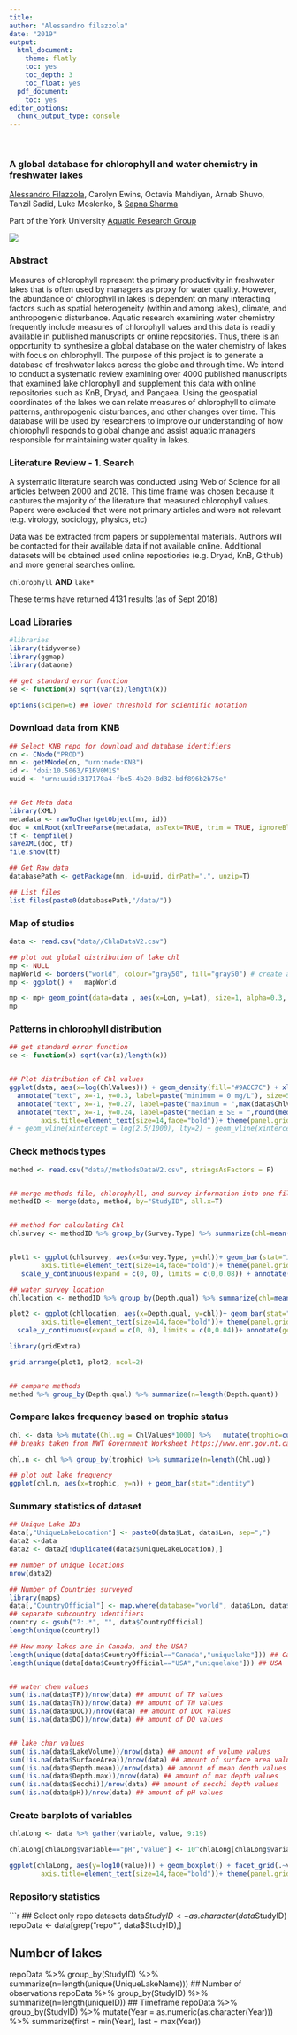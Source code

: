 ```yaml
---
title:
author: "Alessandro filazzola"
date: "2019"
output:
  html_document:
    theme: flatly
    toc: yes
    toc_depth: 3
    toc_float: yes
  pdf_document:
    toc: yes
editor_options: 
  chunk_output_type: console
---
```

<br>  

### A global database for chlorophyll and water chemistry in freshwater lakes 

[Alessandro Filazzola](http://www.filazzola.info/), Carolyn Ewins, Octavia Mahdiyan, Arnab Shuvo, Tanzil Sadid, Luke Moslenko, & [Sapna Sharma](https://sharmalab.wordpress.com/)

Part of the York University [Aquatic Research Group](http://www.yorkaquaticresearch.ca/)

![](./lake.jpg)
<br> 

### Abstract

Measures of chlorophyll represent the primary productivity in freshwater lakes that is often used by managers as proxy for water quality. However, the abundance of chlorophyll in lakes is dependent on many interacting factors such as spatial heterogeneity (within and among lakes), climate, and anthropogenic disturbance. Aquatic research examining water chemistry frequently include measures of chlorophyll values and this data is readily available in published manuscripts or online repositories. Thus, there is an opportunity to synthesize a global database on the water chemistry of lakes with focus on chlorophyll. The purpose of this project is to generate a database of freshwater lakes across the globe and through time. We intend to conduct a systematic review examining over 4000 published manuscripts that examined lake chlorophyll and supplement this data with online repositories such as KnB, Dryad, and Pangaea. Using the geospatial coordinates of the lakes we can relate measures of chlorophyll to climate patterns, anthropogenic disturbances, and other changes over time. This database will be used by researchers to improve our understanding of how chlorophyll responds to global change and assist aquatic managers responsible for maintaining water quality in lakes. 

### Literature Review - 1. Search

A systematic literature search was conducted using Web of Science for all articles between 2000 and 2018. This time frame was chosen because it captures the majority of the literature that measured chlorophyll values. Papers were excluded that were not primary articles and were not relevant (e.g. virology, sociology, physics, etc)

Data was be extracted from papers or supplemental materials. Authors will be contacted for their available data if not available online. Additional datasets will be obtained used online repostiories (e.g. Dryad, KnB, Github) and more general searches online. 

`chlorophyll`
**AND** 
`lake*`

These terms have returned 4131 results (as of Sept 2018) 


### Load Libraries
```r
#libraries
library(tidyverse)
library(ggmap)
library(dataone)

## get standard error function
se <- function(x) sqrt(var(x)/length(x))

options(scipen=6) ## lower threshold for scientific notation
```

### Download data from KNB
```r
## Select KNB repo for download and database identifiers
cn <- CNode("PROD")
mn <- getMNode(cn, "urn:node:KNB")
id <- "doi:10.5063/F1RV0M1S"
uuid <- "urn:uuid:317170a4-fbe5-4b20-8d32-bdf896b2b75e"


## Get Meta data
library(XML)
metadata <- rawToChar(getObject(mn, id))
doc = xmlRoot(xmlTreeParse(metadata, asText=TRUE, trim = TRUE, ignoreBlanks = TRUE))
tf <- tempfile()
saveXML(doc, tf)
file.show(tf)

## Get Raw data
databasePath <- getPackage(mn, id=uuid, dirPath=".", unzip=T)

## List files
list.files(paste0(databasePath,"/data/"))

```

### Map of studies
```r

data <- read.csv("data//ChlaDataV2.csv")

## plot out global distribution of lake chl
mp <- NULL
mapWorld <- borders("world", colour="gray50", fill="gray50") # create a layer of borders
mp <- ggplot() +   mapWorld

mp <- mp+ geom_point(data=data , aes(x=Lon, y=Lat), size=1, alpha=0.3, color="#176117") + xlab("Longitude") + ylab("Latitude")
mp

```


### Patterns in chlorophyll distribution
```r

## get standard error function
se <- function(x) sqrt(var(x)/length(x))


## Plot distribution of Chl values
ggplot(data, aes(x=log(ChlValues))) + geom_density(fill="#9ACC7C") + xlab("Log transformed Chlorophyll a (mg/L)") + ylab("Frequency of observered values") + 
  annotate("text", x=-1, y=0.3, label=paste("minimum = 0 mg/L"), size=5) + ## min
  annotate("text", x=-1, y=0.27, label=paste("maximum = ",max(data$ChlValues), "mg/L"), size=5)  + ## max
  annotate("text", x=-1, y=0.24, label=paste("median ± SE = ",round(median(data$ChlValues),3), "±", formatC(round(se(data$ChlValues),4), digits=4,format="f") , "mg/L"), size=5) +theme(axis.text=element_text(size=12),
        axis.title=element_text(size=14,face="bold"))+ theme(panel.grid.major = element_blank(), panel.grid.minor = element_blank()) + xlim(-10,3) 
# + geom_vline(xintercept = log(2.5/1000), lty=2) + geom_vline(xintercept = log(0.001), lty=2)
```


### Check methods types
```r
method <- read.csv("data//methodsDataV2.csv", stringsAsFactors = F)


## merge methods file, chlorophyll, and survey information into one file
methodID <- merge(data, method, by="StudyID", all.x=T)


## method for calculating Chl
chlsurvey <- methodID %>% group_by(Survey.Type) %>% summarize(chl=mean(ChlValues), error=se(ChlValues)*1.96, n=length(ChlValues)) %>% filter(!Survey.Type %in% c("not described","undescribed","")) %>% filter(!is.na(Survey.Type))


plot1 <- ggplot(chlsurvey, aes(x=Survey.Type, y=chl))+ geom_bar(stat="identity", fill="#9ACC7C", color="black") + geom_errorbar(aes(x=Survey.Type,  ymin=chl-error, ymax=chl+error), lwd=1, width=0.2)  + xlab("") + ylab("Chlorophyll a (mg / L)")+theme(axis.text=element_text(size=12),
        axis.title=element_text(size=14,face="bold"))+ theme(panel.grid.major = element_blank(), panel.grid.minor = element_blank())+
   scale_y_continuous(expand = c(0, 0), limits = c(0,0.08)) + annotate(geom ="text", x=0.5, y=0.075, label="a", size=10)

## water survey location
chllocation <- methodID %>% group_by(Depth.qual) %>% summarize(chl=mean(ChlValues), error=se(ChlValues)*1.96, n=length(ChlValues)) %>% filter(!Depth.qual %in% c("not described","undescribed")) %>% filter(!is.na(Depth.qual))

plot2 <- ggplot(chllocation, aes(x=Depth.qual, y=chl))+ geom_bar(stat="identity", fill="#9ACC7C", color="black") + geom_errorbar(aes(x=Depth.qual,  ymin=chl-error, ymax=chl+error), lwd=1, width=0.5) +  xlab("") + ylab("")+theme(axis.text=element_text(size=12),
        axis.title=element_text(size=14,face="bold"))+ theme(panel.grid.major = element_blank(), panel.grid.minor = element_blank())+
  scale_y_continuous(expand = c(0, 0), limits = c(0,0.04))+ annotate(geom ="text", x=0.5, y=0.075, label="b", size=10)

library(gridExtra)

grid.arrange(plot1, plot2, ncol=2)


## compare methods
method %>% group_by(Depth.qual) %>% summarize(n=length(Depth.quant))

```




### Compare lakes frequency based on trophic status
```r

chl <- data %>% mutate(Chl.ug = ChlValues*1000) %>%   mutate(trophic=cut(Chl.ug, breaks=c(-Inf, 7, 9, 26, 75, Inf), labels=c("Oligotrophic","Oligo-mesotrophic","Mesotrophic","Eutrophic","Hyper-eutrophic")))
## breaks taken from NWT Government Worksheet https://www.enr.gov.nt.ca/sites/enr/files/chlorophyll.pdf

chl.n <- chl %>% group_by(trophic) %>% summarize(n=length(Chl.ug))

## plot out lake frequency
ggplot(chl.n, aes(x=trophic, y=n)) + geom_bar(stat="identity")


```
                                         

### Summary statistics of dataset
```r
## Unique Lake IDs
data[,"UniqueLakeLocation"] <- paste0(data$Lat, data$Lon, sep=";")
data2 <-data 
data2 <- data2[!duplicated(data2$UniqueLakeLocation),]

## number of unique locations
nrow(data2)

## Number of Countries surveyed
library(maps)
data[,"CountryOfficial"] <- map.where(database="world", data$Lon, data$Lat)
## separate subcountry identifiers
country <- gsub("?:.*", "", data$CountryOfficial)
length(unique(country))

## How many lakes are in Canada, and the USA? 
length(unique(data[data$CountryOfficial=="Canada","uniquelake"])) ## Canada
length(unique(data[data$CountryOfficial=="USA","uniquelake"])) ## USA


## water chem values
sum(!is.na(data$TP))/nrow(data) ## amount of TP values
sum(!is.na(data$TN))/nrow(data) ## amount of TN values
sum(!is.na(data$DOC))/nrow(data) ## amount of DOC values
sum(!is.na(data$DO))/nrow(data) ## amount of DO values


## lake char values
sum(!is.na(data$LakeVolume))/nrow(data) ## amount of volume values
sum(!is.na(data$SurfaceArea))/nrow(data) ## amount of surface area values
sum(!is.na(data$Depth.mean))/nrow(data) ## amount of mean depth values
sum(!is.na(data$Depth.max))/nrow(data) ## amount of max depth values
sum(!is.na(data$Secchi))/nrow(data) ## amount of secchi depth values
sum(!is.na(data$pH))/nrow(data) ## amount of pH values


```

### Create barplots of variables
```r
chlaLong <- data %>% gather(variable, value, 9:19)

chlaLong[chlaLong$variable=="pH","value"] <- 10^chlaLong[chlaLong$variable=="pH","value"]

ggplot(chlaLong, aes(y=log10(value))) + geom_boxplot() + facet_grid(.~variable, scales="free") +theme(axis.text=element_text(size=12),
        axis.title=element_text(size=14,face="bold"))+ theme(panel.grid.major = element_blank(), panel.grid.minor = element_blank())
```


### Repository statistics
```r
## Select only repo datasets
data$StudyID <- as.character(data$StudyID) 
repoData <- data[grep("repo*", data$StudyID),]

## Number of lakes
repoData %>% group_by(StudyID) %>% summarize(n=length(unique(UniqueLakeName)))
## Number of observations
repoData %>% group_by(StudyID) %>% summarize(n=length(uniqueID))
## Timeframe
repoData %>%  group_by(StudyID) %>% mutate(Year = as.numeric(as.character(Year))) %>%  summarize(first = min(Year), last = max(Year))
